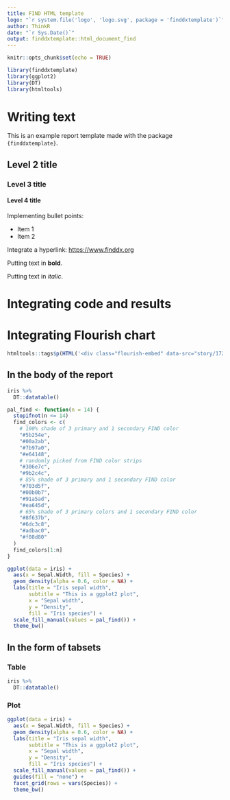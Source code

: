 ```yaml
---
title: FIND HTML template
logo: "`r system.file('logo', 'logo.svg', package = 'finddxtemplate')`"
author: ThinkR
date: "`r Sys.Date()`"
output: finddxtemplate::html_document_find
---
```


```r
knitr::opts_chunk$set(echo = TRUE)
```

```r
library(finddxtemplate)
library(ggplot2)
library(DT)
library(htmltools)
```

# Writing text

This is an example report template made with the package `{finddxtemplate}`.

## Level 2 title

### Level 3 title

#### Level 4 title

Implementing bullet points: 

+ Item 1
+ Item 2

Integrate a hyperlink: <https://www.finddx.org>

Putting text in **bold**. 

Putting text in _italic_.

# Integrating code and results

# Integrating Flourish chart
```r
htmltools::tags$p(HTML('<div class="flourish-embed" data-src="story/1720803?474378"><script src="https://public.flourish.studio/resources/embed.js"></script></div>'))
```

## In the body of the report

```r
iris %>% 
  DT::datatable()
```

```r
pal_find <- function(n = 14) {
  stopifnot(n <= 14)
  find_colors <- c(
    # 100% shade of 3 primary and 1 secondary FIND color
    "#5b254e",
    "#00a2ab",
    "#7b97a0",
    "#e64148",
    # randomly picked from FIND color strips
    "#306e7c",
    "#9b2c4c",
    # 85% shade of 3 primary and 1 secondary FIND color
    "#703d5f",
    "#00b0b7",
    "#91a5ad",
    "#ea645d",
    # 65% shade of 3 primary colors and 1 secondary FIND color
    "#8f637b",
    "#6dc3c8",
    "#adbac0",
    "#f08d80"
  )
  find_colors[1:n]
}
```

```r
ggplot(data = iris) +
  aes(x = Sepal.Width, fill = Species) +
  geom_density(alpha = 0.6, color = NA) +
  labs(title = "Iris sepal width",
       subtitle = "This is a ggplot2 plot",
       x = "Sepal width",
       y = "Density",
       fill = "Iris species") +
  scale_fill_manual(values = pal_find()) +
  theme_bw()
```

## In the form of tabsets {.tabset}

### Table

```r
iris %>% 
  DT::datatable()
```

### Plot

```r
ggplot(data = iris) +
  aes(x = Sepal.Width, fill = Species) +
  geom_density(alpha = 0.6, color = NA) +
  labs(title = "Iris sepal width",
       subtitle = "This is a ggplot2 plot",
       x = "Sepal width",
       y = "Density",
       fill = "Iris species") +
  scale_fill_manual(values = pal_find()) +
  guides(fill = "none") +
  facet_grid(rows = vars(Species)) +
  theme_bw()
```
